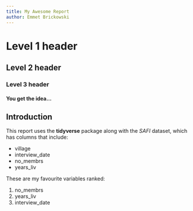 ```yaml
---
title: My Awesome Report
author: Emmet Brickowski
---
```


# Level 1 header
## Level 2 header
### Level 3 header
#### You get the idea...

## Introduction

This report uses the **tidyverse** package along with the *SAFI*
dataset, which has columns that include:

- village
- interview_date
- no_membrs
- years_liv

These are my favourite variables ranked:

1. no_membrs
2. years_liv
3. interview_date